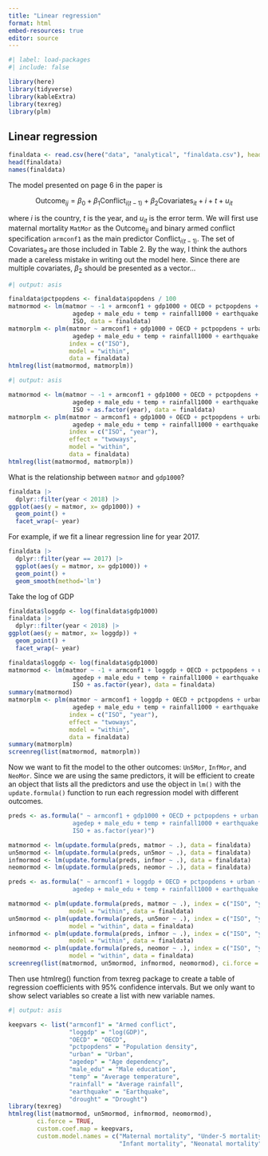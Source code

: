```yaml
---
title: "Linear regression"
format: html
embed-resources: true
editor: source
---
```


```r
#| label: load-packages
#| include: false

library(here)
library(tidyverse)
library(kableExtra)
library(texreg)
library(plm)
```

## Linear regression

```r
finaldata <- read.csv(here("data", "analytical", "finaldata.csv"), header = TRUE)
head(finaldata)
names(finaldata)
```

The model presented on page 6 in the paper is

$$
\text{Outcome}_{ij} = \beta_{0} + \beta_{1}\text{Conflict}_{i(t-1)} + \beta_2\text{Covariates}_{it} + i + t + u_{it}
$$

where $i$ is the country, $t$ is the year, and $u_{it}$ is the error term. We will first use maternal mortality `MatMor` as the $\text{Outcome}_{ij}$ and binary armed conflict specification `armconf1` as the main predictor $\text{Conflict}_{i(t-1)}$. The set of $\text{Covariates}_{it}$ are those included in Table 2. By the way, I think the authors made a careless mistake in writing out the model here. Since there are multiple covariates, $\beta_2$ should be presented as a vector...

```r
#| output: asis

finaldata$pctpopdens <- finaldata$popdens / 100
matmormod <- lm(matmor ~ -1 + armconf1 + gdp1000 + OECD + pctpopdens + urban + 
                  agedep + male_edu + temp + rainfall1000 + earthquake + drought + 
                  ISO, data = finaldata)
matmorplm <- plm(matmor ~ armconf1 + gdp1000 + OECD + pctpopdens + urban + 
                  agedep + male_edu + temp + rainfall1000 + earthquake + drought,
                 index = c("ISO"),
                 model = "within",
                 data = finaldata)
htmlreg(list(matmormod, matmorplm))
```

```r
#| output: asis

matmormod <- lm(matmor ~ -1 + armconf1 + gdp1000 + OECD + pctpopdens + urban + 
                  agedep + male_edu + temp + rainfall1000 + earthquake + drought + 
                  ISO + as.factor(year), data = finaldata)
matmorplm <- plm(matmor ~ armconf1 + gdp1000 + OECD + pctpopdens + urban + 
                  agedep + male_edu + temp + rainfall1000 + earthquake + drought,
                 index = c("ISO", "year"),
                 effect = "twoways",
                 model = "within",
                 data = finaldata)
htmlreg(list(matmormod, matmorplm))
```

What is the relationship between `matmor` and `gdp1000`?

```r
finaldata |>
  dplyr::filter(year < 2018) |>
ggplot(aes(y = matmor, x= gdp1000)) + 
  geom_point() +
  facet_wrap(~ year)
```

For example, if we fit a linear regression line for year 2017.

```r
finaldata |>
  dplyr::filter(year == 2017) |>
  ggplot(aes(y = matmor, x= gdp1000)) + 
  geom_point() +
  geom_smooth(method='lm')
```

Take the log of GDP

```r
finaldata$loggdp <- log(finaldata$gdp1000)
finaldata |>
  dplyr::filter(year < 2018) |>
ggplot(aes(y = matmor, x= loggdp)) + 
  geom_point() +
  facet_wrap(~ year)
```

```r
finaldata$loggdp <- log(finaldata$gdp1000)
matmormod <- lm(matmor ~ -1 + armconf1 + loggdp + OECD + pctpopdens + urban + 
                  agedep + male_edu + temp + rainfall1000 + earthquake + drought + 
                  ISO + as.factor(year), data = finaldata)
summary(matmormod)
matmorplm <- plm(matmor ~ armconf1 + loggdp + OECD + pctpopdens + urban + 
                  agedep + male_edu + temp + rainfall1000 + earthquake + drought,
                 index = c("ISO", "year"),
                 effect = "twoways",
                 model = "within",
                 data = finaldata)
summary(matmorplm)
screenreg(list(matmormod, matmorplm))
```

Now we want to fit the model to the other outcomes: `Un5Mor`, `InfMor`, and `NeoMor`. Since we are using the same predictors, it will be efficient to create an object that lists all the predictors and use the object in `lm()` with the `update.formula()` function to run each regression model with different outcomes.

```r
preds <- as.formula(" ~ armconf1 + gdp1000 + OECD + pctpopdens + urban + 
                  agedep + male_edu + temp + rainfall1000 + earthquake + drought + 
                  ISO + as.factor(year)")

matmormod <- lm(update.formula(preds, matmor ~ .), data = finaldata)
un5mormod <- lm(update.formula(preds, un5mor ~ .), data = finaldata)
infmormod <- lm(update.formula(preds, infmor ~ .), data = finaldata)
neomormod <- lm(update.formula(preds, neomor ~ .), data = finaldata)
```

```r
preds <- as.formula(" ~ armconf1 + loggdp + OECD + pctpopdens + urban + 
                  agedep + male_edu + temp + rainfall1000 + earthquake + drought")

matmormod <- plm(update.formula(preds, matmor ~ .), index = c("ISO", "year"), effect = "twoways",
                 model = "within", data = finaldata)
un5mormod <- plm(update.formula(preds, un5mor ~ .), index = c("ISO", "year"), effect = "twoways",
                 model = "within", data = finaldata)
infmormod <- plm(update.formula(preds, infmor ~ .), index = c("ISO", "year"), effect = "twoways",
                 model = "within", data = finaldata)
neomormod <- plm(update.formula(preds, neomor ~ .), index = c("ISO", "year"), effect = "twoways",
                 model = "within", data = finaldata)
screenreg(list(matmormod, un5mormod, infmormod, neomormod), ci.force = TRUE,)
```

Then use htmlreg() function from texreg package to create a table of regression coefficients with 95% confidence intervals. But we only want to show select variables so create a list with new variable names.

```r
#| output: asis

keepvars <- list("armconf1" = "Armed conflict",
                 "loggdp" = "log(GDP)",
                 "OECD" = "OECD",
                 "pctpopdens" = "Population density",
                 "urban" = "Urban",
                 "agedep" = "Age dependency",
                 "male_edu" = "Male education",
                 "temp" = "Average temperature",
                 "rainfall" = "Average rainfall",
                 "earthquake" = "Earthquake",
                 "drought" = "Drought")
library(texreg)
htmlreg(list(matmormod, un5mormod, infmormod, neomormod), 
        ci.force = TRUE,
        custom.coef.map = keepvars,
        custom.model.names = c("Maternal mortality", "Under-5 mortality",
                               "Infant mortality", "Neonatal mortality"))
```